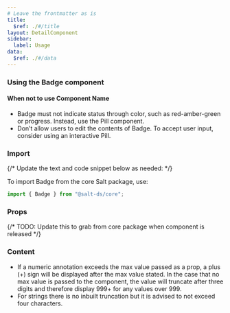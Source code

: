 ```yaml
---
# Leave the frontmatter as is
title:
  $ref: ./#/title
layout: DetailComponent
sidebar:
  label: Usage
data:
  $ref: ./#/data
---
```


### Using the Badge component

#### When not to use Component Name

- Badge must not indicate status through color, such as red-amber-green or progress. Instead, use the Pill component.
- Don’t allow users to edit the contents of Badge. To accept user input, consider using an interactive Pill.

### Import

{/* Update the text and code snippet below as needed: */}

To import Badge from the core Salt package, use:

```js
import { Badge } from "@salt-ds/core";
```

### Props

{/* TODO: Update this to grab from core package when component is released */}

<PropsTable packageName="labs" componentName="Badge" />

### Content

- If a numeric annotation exceeds the max value passed as a prop, a plus (+) sign will be displayed after the max value stated. In the case that no max value is passed to the component, the value will truncate after three digits and therefore display 999+ for any values over 999.
- For strings there is no inbuilt truncation but it is advised to not exceed four characters.
